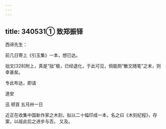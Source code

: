 ```yaml
---
---
---
```

title: 340531① 致郑振铎
---




西谛先生：

前几日寄上《引玉集》一本，想已达。

拙文[328]附上，真是“拙”极，已经退化，于此可见，倘能厕“散文随笔”之末，则幸甚矣。

专此布达，即请

道安

迅 顿首 五月卅一日

近正在收集中国新作家之木刻，拟以二十幅印成一本，名之曰《木刻纪程》，存案，以觇此后之进步与否。 又及。